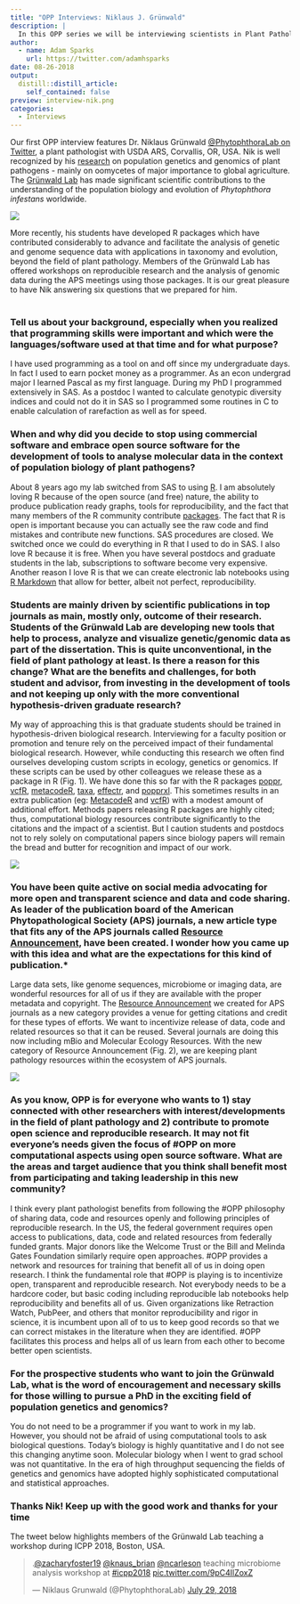 ```yaml
---
title: "OPP Interviews: Niklaus J. Grünwald"
description: |
  In this OPP series we will be interviewing scientists in Plant Pathology or related areas who has embraced open science and contributed knowledge and tools to advance the field. Our first OPP interview features Dr. Niklaus Grünwald, a plant pathologist with USDA ARS, Corvallis, OR, USA. Nik is well recognized by his research on population genetics and genomics of plant pathogens - mainly on oomycetes of major importance to global agriculture.
author:
  - name: Adam Sparks
    url: https://twitter.com/adamhsparks
date: 08-26-2018
output:
  distill::distill_article:
    self_contained: false
preview: interview-nik.png
categories:
  - Interviews
---
```


Our first OPP interview features Dr. Niklaus Grünwald [@PhytophthoraLab on Twitter](<https://twitter.com/PhytophthoraLab>), a plant pathologist with USDA ARS, Corvallis, OR, USA. Nik is well recognized by his [research](http://grunwaldlab.cgrb.oregonstate.edu/lab-biblio#overlay-context=lab-biblio) on population genetics and genomics of plant pathogens - mainly on oomycetes of major importance to global agriculture. The [Grünwald Lab](http://grunwaldlab.cgrb.oregonstate.edu/) has made significant scientific contributions to the understanding of the population biology and evolution of *Phytophthora infestans* worldwide.

![](interview-nik.png)

More recently, his students have developed R packages which have contributed considerably to advance and facilitate the analysis of genetic and genome sequence data with applications in taxonomy and evolution, beyond the field of plant pathology. Members of the Grünwald Lab has offered workshops on reproducible research and the analysis of genomic data during the APS meetings using those packages. It is our great pleasure to have Nik answering six questions that we prepared for him. <br><br>

### Tell us about your background, especially when you realized that programming skills were important and which were the languages/software used at that time and for what purpose?

I have used programming as a tool on and off since my undergraduate days. In fact I used to earn pocket money as a programmer. As an econ undergrad major I learned Pascal as my first language. During my PhD I programmed extensively in SAS. As a postdoc I wanted to calculate genotypic diversity indices and could not do it in SAS so I programmed some routines in C to enable calculation of rarefaction as well as for speed.

### When and why did you decide to stop using commercial software and embrace open source software for the development of tools to analyse molecular data in the context of population biology of plant pathogens?

About 8 years ago my lab switched from SAS to using [R](https://www.r-project.org/). I am absolutely loving R because of the open source (and free) nature, the ability to produce publication ready graphs, tools for reproducibility, and the fact that many members of the R community contribute [packages](https://cloud.r-project.org/web/packages/available_packages_by_name.html). The fact that R is open is important because you can actually see the raw code and find mistakes and contribute new functions. SAS procedures are closed. We switched once we could do everything in R that I used to do in SAS. I also love R because it is free. When you have several postdocs and graduate students in the lab, subscriptions to software become very expensive. Another reason I love R is that we can create electronic lab notebooks using [R Markdown](https://rmarkdown.rstudio.com/) that allow for better, albeit not perfect, reproducibility.

### Students are mainly driven by scientific publications in top journals as main, mostly only, outcome of their research. Students of the Grünwald Lab are developing new tools that help to process, analyze and visualize genetic/genomic data as part of the dissertation. This is quite unconventional, in the field of plant pathology at least. Is there a reason for this change? What are the benefits and challenges, for both student and advisor, from investing in the development of tools and not keeping up only with the more conventional hypothesis-driven graduate research?

My way of approaching this is that graduate students should be trained in hypothesis-driven biological research. Interviewing for a faculty position or promotion and tenure rely on the perceived impact of their fundamental biological research. However, while conducting this research we often find ourselves developing custom scripts in ecology, genetics or genomics. If these scripts can be used by other colleagues we release these as a package in R (Fig. 1). We have done this so far with the R packages [poppr](https://grunwaldlab.github.io/poppr/), [vcfR](https://github.com/grunwaldlab/vcfR), [metacodeR](https://grunwaldlab.github.io/metacoder_documentation/), [taxa](https://f1000research.com/articles/7-272/v1), [effectr](https://github.com/grunwaldlab/effectR), and [popprxl](https://github.com/grunwaldlab/popprxl). This sometimes results in an extra publication (eg: [MetacodeR](http://grunwaldlab.cgrb.oregonstate.edu/metacoder-r-package-visualization-and-manipulation-community-taxonomic-diversity-data) and [vcfR](https://onlinelibrary.wiley.com/doi/abs/10.1111/1755-0998.12549)) with a modest amount of additional effort. Methods papers releasing R packages are highly cited; thus, computational biology resources contribute significantly to the citations and the impact of a scientist. But I caution students and postdocs not to rely solely on computational papers since biology papers will remain the bread and butter for recognition and impact of our work.

![](outcomes.png)

### You have been quite active on social media advocating for more open and transparent science and data and code sharing. As leader of the publication board of the American Phytopathological Society (APS) journals, a new article type that fits any of the APS journals called [Resource Announcement](https://apsjournals.apsnet.org/page/authorinformation?mobileUi=0#resourceannouncements), have been created. I wonder how you came up with this idea and what are the expectations for this kind of publication.\*

Large data sets, like genome sequences, microbiome or imaging data, are wonderful resources for all of us if they are available with the proper metadata and copyright. The [Resource Announcement](https://apsjournals.apsnet.org/page/authorinformation?mobileUi=0#resourceannouncements) we created for APS journals as a new category provides a venue for getting citations and credit for these types of efforts. We want to incentivize release of data, code and related resources so that it can be reused. Several journals are doing this now including mBio and Molecular Ecology Resources. With the new category of Resource Announcement (Fig. 2), we are keeping plant pathology resources within the ecosystem of APS journals.

![](phytobiomes.png)

### As you know, OPP is for everyone who wants to 1) stay connected with other researchers with interest/developments in the field of plant pathology and 2) contribute to promote open science and reproducible research. It may not fit everyone's needs given the focus of \#OPP on more computational aspects using open source software. What are the areas and target audience that you think shall benefit most from participating and taking leadership in this new community?

I think every plant pathologist benefits from following the \#OPP philosophy of sharing data, code and resources openly and following principles of reproducible research. In the US, the federal government requires open access to publications, data, code and related resources from federally funded grants. Major donors like the Welcome Trust or the Bill and Melinda Gates Foundation similarly require open approaches. \#OPP provides a network and resources for training that benefit all of us in doing open research. I think the fundamental role that \#OPP is playing is to incentivize open, transparent and reproducible research. Not everybody needs to be a hardcore coder, but basic coding including reproducible lab notebooks help reproducibility and benefits all of us. Given organizations like Retraction Watch, PubPeer, and others that monitor reproducibility and rigor in science, it is incumbent upon all of to us to keep good records so that we can correct mistakes in the literature when they are identified. \#OPP facilitates this process and helps all of us learn from each other to become better open scientists.

### For the prospective students who want to join the Grünwald Lab, what is the word of encouragement and necessary skills for those willing to pursue a PhD in the exciting field of population genetics and genomics?

You do not need to be a programmer if you want to work in my lab. However, you should not be afraid of using computational tools to ask biological questions. Today's biology is highly quantitative and I do not see this changing anytime soon. Molecular biology when I went to grad school was not quantitative. In the era of high throughput sequencing the fields of genetics and genomics have adopted highly sophisticated computational and statistical approaches.

### Thanks Nik! Keep up with the good work and thanks for your time

The tweet below highlights members of the Grünwald Lab teaching a workshop during ICPP 2018, Boston, USA.

<blockquote class="twitter-tweet">

<p lang="en" dir="ltr">

.⁦<a href="https://twitter.com/zacharyfoster19?ref_src=twsrc%5Etfw">@zacharyfoster19</a>⁩ ⁦<a href="https://twitter.com/knaus_brian?ref_src=twsrc%5Etfw">@knaus_brian</a>⁩ ⁦<a href="https://twitter.com/ncarleson?ref_src=twsrc%5Etfw">@ncarleson</a>⁩ teaching microbiome analysis workshop at <a href="https://twitter.com/hashtag/icpp2018?src=hash&amp;ref_src=twsrc%5Etfw">\#icpp2018</a> <a href="https://t.co/9pC4IlZoxZ">pic.twitter.com/9pC4IlZoxZ</a>

</p>

--- Niklaus Grunwald (@PhytophthoraLab) <a href="https://twitter.com/PhytophthoraLab/status/1023623571413905410?ref_src=twsrc%5Etfw">July 29, 2018</a>

</blockquote>

```{=html}
<script async src="https://platform.twitter.com/widgets.js" charset="utf-8"></script>
```
